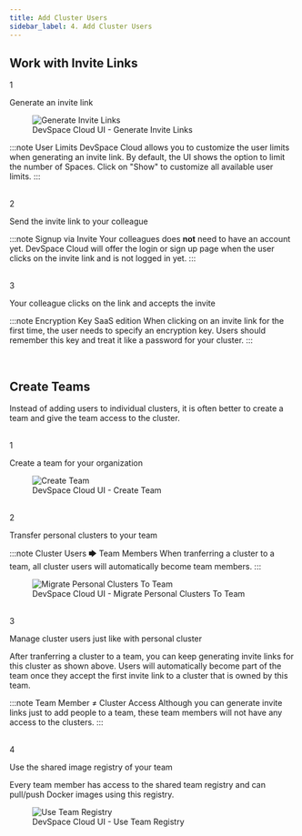 ```yaml
---
title: Add Cluster Users
sidebar_label: 4. Add Cluster Users
---
```



## Work with Invite Links

<Step>1</Step>

Generate an invite link

<figure class="frame">
  <img src="/img/docs/cloud/ui-cluster-invite-generate.gif" alt="Generate Invite Links" />
  <figcaption>DevSpace Cloud UI - Generate Invite Links</figcaption>
</figure>

:::note User Limits
DevSpace Cloud allows you to customize the user limits when generating an invite link. By default, the UI shows the option to limit the number of Spaces. Click on "Show" to customize all available user limits.
:::

<br/>
<Step>2</Step> 

Send the invite link to your colleague

:::note Signup via Invite
Your colleagues does **not** need to have an account yet. DevSpace Cloud will offer the login or sign up page when the user clicks on the invite link and is not logged in yet.
:::

<br/>
<Step>3</Step> 

Your colleague clicks on the link and accepts the invite

:::note Encryption Key
<Highlight backgroundColor="#3333dd">SaaS edition</Highlight> When clicking on an invite link for the first time, the user needs to specify an encryption key. Users should remember this key and treat it like a password for your cluster.
:::

<br/>


## Create Teams
Instead of adding users to individual clusters, it is often better to create a team and give the team access to the cluster.

<br/>
<Step>1</Step> 

Create a team for your organization

<figure class="frame">
  <img src="/img/docs/cloud/ui-team-create.gif" alt="Create Team" />
  <figcaption>DevSpace Cloud UI - Create Team</figcaption>
</figure>

<br/>
<Step>2</Step> 

Transfer personal clusters to your team

:::note Cluster Users 🡆 Team Members
When tranferring a cluster to a team, all cluster users will automatically become team members.
:::

<figure class="frame">
  <img src="/img/docs/cloud/ui-team-migrate-cluster.gif" alt="Migrate Personal Clusters To Team" />
  <figcaption>DevSpace Cloud UI - Migrate Personal Clusters To Team</figcaption>
</figure>


<br/>
<Step>3</Step> 

Manage cluster users just like with personal cluster

After tranferring a cluster to a team, you can keep generating invite links for this cluster as shown above. Users will automatically become part of the team once they accept the first invite link to a cluster that is owned by this team.

:::note Team Member ≠ Cluster Access
Although you can generate invite links just to add people to a team, these team members will not have any access to the clusters.
:::


<br/>
<Step>4</Step>

Use the shared image registry of your team

Every team member has access to the shared team registry and can pull/push Docker images using this registry.

<figure class="frame">
  <img src="/img/docs/cloud/ui-team-registry.gif" alt="Use Team Registry" />
  <figcaption>DevSpace Cloud UI - Use Team Registry</figcaption>
</figure>

